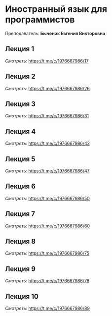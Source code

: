﻿# Иностранный язык для программистов

Преподаватель: **Быченок Евгения Викторовна**

## Лекция 1

*Смотреть*: https://t.me/c/1976667986/17

## Лекция 2

*Смотреть*: https://t.me/c/1976667986/26

## Лекция 3

*Смотреть*: https://t.me/c/1976667986/31

## Лекция 4

*Смотреть*: https://t.me/c/1976667986/42

## Лекция 5

*Смотреть*: https://t.me/c/1976667986/47

## Лекция 6

*Смотреть*: https://t.me/c/1976667986/50

## Лекция 7

*Смотреть*: https://t.me/c/1976667986/60

## Лекция 8

*Смотреть*: https://t.me/c/1976667986/75

## Лекция 9

*Смотреть*: https://t.me/c/1976667986/78

## Лекция 10

*Смотреть*: https://t.me/c/1976667986/89